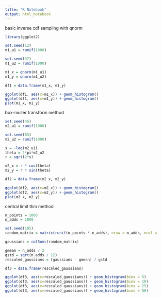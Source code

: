 ---
title: "R Notebook"
output: html_notebook
---

basic inverse cdf sampling with qnorm
```{r}
library(ggplot2)

set.seed(12)
m1_u1 = runif(1000)

set.seed(37)
m1_u2 = runif(1000)

m1_x = qnorm(m1_u1)
m1_y = qnorm(m1_u2)

df1 = data.frame(m1_x, m1_y)

ggplot(df1, aes(x=m1_x)) + geom_histogram()
ggplot(df1, aes(x=m1_y)) + geom_histogram()
plot(m1_x, m1_y)
```

box-muller transform method
```{r}
set.seed(45)
m2_u1 = runif(1000)

set.seed(63)
m2_u2 = runif(1000)

s = -log(m2_u1)
theta = 2*pi*m2_u2
r = sqrt(2*s)

m2_x = r * cos(theta)
m2_y = r * sin(theta)

df2 = data.frame(m2_x, m2_y)

ggplot(df2, aes(x=m2_x)) + geom_histogram()
ggplot(df2, aes(x=m2_y)) + geom_histogram()
plot(m2_x, m2_y)
```


central limit thm method
```{r}
n_points = 1000
n_adds = 1000

set.seed(105)
random_matrix = matrix(runif(n_points * n_adds), nrow = n_adds, ncol = n_points)

gaussians = colSums(random_matrix)

gmean = n_adds / 2
gstd = sqrt(n_adds / 12)
rescaled_gaussians = (gaussians - gmean) / gstd

df3 = data.frame(rescaled_gaussians)

ggplot(df3, aes(x=rescaled_gaussians)) + geom_histogram(bins = 5)
ggplot(df3, aes(x=rescaled_gaussians)) + geom_histogram(bins = 10)
ggplot(df3, aes(x=rescaled_gaussians)) + geom_histogram(bins = 25)
ggplot(df3, aes(x=rescaled_gaussians)) + geom_histogram(bins = 50)

```







